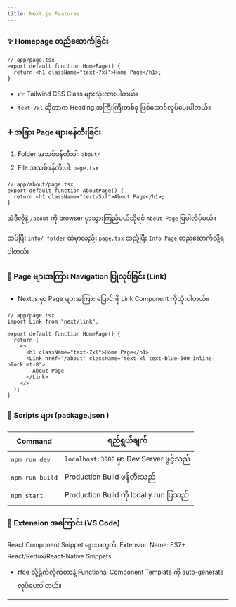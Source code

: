 ```yaml
---
title: Next.js Features
---
```


### ✨ Homepage တည်ဆောက်ခြင်း

```tsx
// app/page.tsx
export default function HomePage() {
  return <h1 className="text-7xl">Home Page</h1>;
}
```

- 👉 Tailwind CSS Class များသုံးထားပါတယ်။
- `text-7xl` ဆိုတာက Heading အကြီးကြီးတစ်ခု ဖြစ်အောင်လုပ်ပေးပါတယ်။

### ➕ အခြား Page များဖန်တီးခြင်း

1. Folder အသစ်ဖန်တီးပါ: `about/`
2. File အသစ်ဖန်တီးပါ: `page.tsx`

```tsx
// app/about/page.tsx
export default function AboutPage() {
  return <h1 className="text-5xl">About Page</h1>;
}
```

အဲဒီလိုနဲ့ `/about` ကို browser မှာသွားကြည့်မယ်ဆိုရင် `About Page` ပြပါလိမ့်မယ်။

ထပ်ပြီး `info/ folder` ထဲမှာလည်း `page.tsx` ထည့်ပြီး `Info Page` တည်ဆောက်လို့ရပါတယ်။

### 🔗 Page များအကြား Navigation ပြုလုပ်ခြင်း (Link)

- Next.js မှာ Page များအကြား ပြောင်းဖို့ Link Component ကိုသုံးပါတယ်။

```tsx
// app/page.tsx
import Link from "next/link";

export default function HomePage() {
  return (
    <>
      <h1 className="text-7xl">Home Page</h1>
      <Link href="/about" className="text-xl text-blue-500 inline-block mt-8">
        About Page
      </Link>
    </>
  );
}
```

### 🔧 Scripts များ (package.json )

| Command         | ရည်ရွယ်ချက်                              |
| --------------- | ---------------------------------------- |
| `npm run dev`   | `localhost:3000` မှာ Dev Server ဖွင့်သည် |
| `npm run build` | Production Build ဖန်တီးသည်               |
| `npm start`     | Production Build ကို locally run ပြသည်   |

### 🔌 Extension အကြောင်း (VS Code)

React Component Snippet များအတွက်:
Extension Name: ES7+ React/Redux/React-Native Snippets

- rfce လို့ရိုက်လိုက်တာနဲ့ Functional Component Template ကို auto-generate လုပ်ပေးပါတယ်။

---
